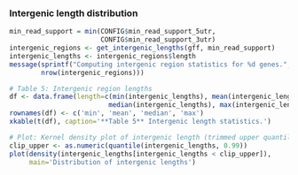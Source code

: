 ### Intergenic length distribution

```r
min_read_support = min(CONFIG$min_read_support_5utr,
                       CONFIG$min_read_support_3utr)
intergenic_regions <- get_intergenic_lengths(gff, min_read_support)
intergenic_lengths <- intergenic_regions$length
message(sprintf("Computing intergenic region statistics for %d genes.",
        nrow(intergenic_regions)))

# Table 5: Intergenic region lengths
df <- data.frame(length=c(min(intergenic_lengths), mean(intergenic_lengths),
                         median(intergenic_lengths), max(intergenic_lengths)))
rownames(df) <- c('min', 'mean', 'median', 'max')
xkable(t(df), caption='**Table 5** Intergenic length statistics.')
```

```r
# Plot: Kernel density plot of intergenic length (trimmed upper quantile)
clip_upper <- as.numeric(quantile(intergenic_lengths, 0.99)) 
plot(density(intergenic_lengths[intergenic_lengths < clip_upper]), 
     main='Distribution of intergenic lengths')
```
